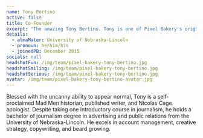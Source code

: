 ```yaml
---
name: Tony Bertino
active: false
title: Co-Founder
excerpt: "The amazing Tony Bertino. Tony is one of Pixel Bakery's original Co-Founders. He has since hung up his hat, but does a wellness check every once and awhile."
details:
  - almaMater: University of Nebraska-Lincoln
  - pronoun: he/him/his
  - joinedPB: December 2015
socials: null
headshotFun: /img/team/pixel-bakery-tony-bertino.jpg
headshotSmiling: /img/team/pixel-bakery-tony-bertino.jpg
headshotSerious: /img/team/pixel-bakery-tony-bertino.jpg
avatar: /img/team/pixel-bakery-tony-bertino-avatar.jpg
---
```


Blessed with the uncanny ability to appear normal, Tony is a self-proclaimed Mad Men historian, published writer, and Nicolas Cage apologist. Despite taking one introductory course in journalism, he holds a bachelor of journalism degree in advertising and public relations from the University of Nebraska-Lincoln. He excels in account management, creative strategy, copywriting, and beard growing.